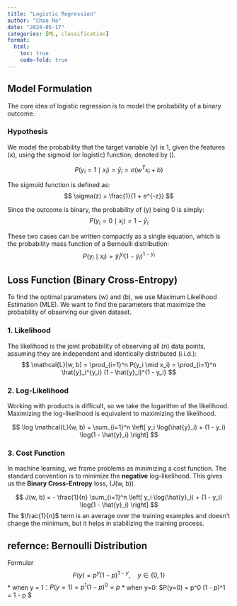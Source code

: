 ```yaml
---
title: "Logistic Regression"
author: "Chao Ma"
date: "2024-05-17"
categories: [ML, classification]
format:
  html:
    toc: true
    code-fold: true
---
```


## Model Formulation

The core idea of logistic regression is to model the probability of a binary outcome.

### Hypothesis

We model the probability that the target variable \(y\) is 1, given the features \(x\), using the sigmoid (or logistic) function, denoted by \(\sigma\).

$$
P(y_i=1 \mid x_i) = \hat{y}_i = \sigma(w^T x_i + b)
$$

The sigmoid function is defined as:
$$
\sigma(z) = \frac{1}{1 + e^{-z}}
$$

Since the outcome is binary, the probability of \(y\) being 0 is simply:
$$
P(y_i=0 \mid x_i) = 1 - \hat{y}_i
$$

These two cases can be written compactly as a single equation, which is the probability mass function of a Bernoulli distribution:
$$
P(y_i \mid x_i) = \hat{y}_i^{y_i} (1 - \hat{y}_i)^{1 - y_i}
$$

## Loss Function (Binary Cross-Entropy)

To find the optimal parameters \(w\) and \(b\), we use Maximum Likelihood Estimation (MLE). We want to find the parameters that maximize the probability of observing our given dataset.

### 1. Likelihood

The likelihood is the joint probability of observing all \(n\) data points, assuming they are independent and identically distributed (i.i.d.):
$$
\mathcal{L}(w, b) = \prod_{i=1}^n P(y_i \mid x_i) = \prod_{i=1}^n \hat{y}_i^{y_i} (1 - \hat{y}_i)^{1 - y_i}
$$

### 2. Log-Likelihood

Working with products is difficult, so we take the logarithm of the likelihood. Maximizing the log-likelihood is equivalent to maximizing the likelihood.

$$
\log \mathcal{L}(w, b) = \sum_{i=1}^n \left[ y_i \log(\hat{y}_i) + (1 - y_i) \log(1 - \hat{y}_i) \right]
$$

### 3. Cost Function

In machine learning, we frame problems as minimizing a cost function. The standard convention is to minimize the **negative** log-likelihood. This gives us the **Binary Cross-Entropy** loss, \(J(w, b)\).

$$
J(w, b) = - \frac{1}{n} \sum_{i=1}^n \left[ y_i \log(\hat{y}_i) + (1 - y_i) \log(1 - \hat{y}_i) \right]
$$
The $\frac{1}{n}$ term is an average over the training examples and doesn't change the minimum, but it helps in stabilizing the training process.

## refernce: Bernoulli Distribution
Formular
$$
P(y) = p^y (1 - p)^{1 - y}, \quad y \in \{0, 1\}
$$
* when y = 1：$P(y=1) = p^1 (1 - p)^0 = p$
* when y=0: $P(y=0) = p^0 (1 - p)^1 = 1 - p $